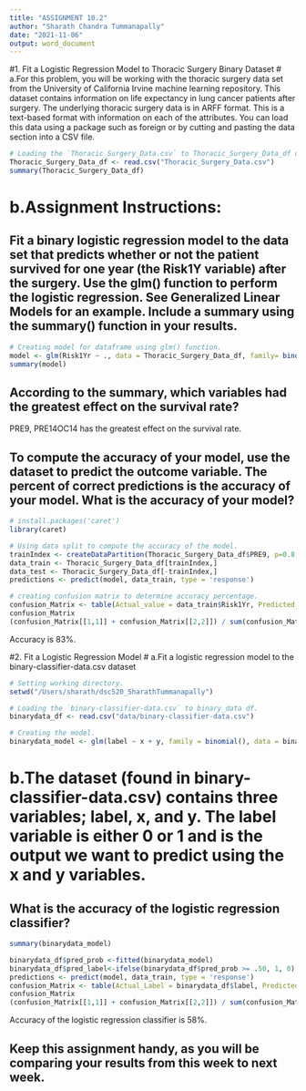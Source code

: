 ```yaml
---
title: "ASSIGNMENT 10.2"
author: "Sharath Chandra Tummanapally"
date: "2021-11-06"
output: word_document
---
```


#1. Fit a Logistic Regression Model to Thoracic Surgery Binary Dataset
# a.For this problem, you will be working with the thoracic surgery data set from the University of California Irvine machine learning repository. This dataset contains information on life expectancy in lung cancer patients after surgery. The underlying thoracic surgery data is in ARFF format. This is a text-based format with information on each of the attributes. You can load this data using a package such as foreign or by cutting and pasting the data section into a CSV file.
```r

# Loading the `Thoracic_Surgery_Data.csv` to Thoracic_Surgery_Data_df df.
Thoracic_Surgery_Data_df <- read.csv("Thoracic_Surgery_Data.csv")
summary(Thoracic_Surgery_Data_df)
```
# b.Assignment Instructions:
## Fit a binary logistic regression model to the data set that predicts whether or not the patient survived for one year (the Risk1Y variable) after the surgery. Use the glm() function to perform the logistic regression. See Generalized Linear Models for an example. Include a summary using the summary() function in your results.
```r

# Creating model for dataframe using glm() function.
model <- glm(Risk1Yr ~ ., data = Thoracic_Surgery_Data_df, family= binomial())
summary(model)
```

## According to the summary, which variables had the greatest effect on the survival rate?
PRE9, PRE14OC14 has the greatest effect on the survival rate.

## To compute the accuracy of your model, use the dataset to predict the outcome variable. The percent of correct predictions is the accuracy of your model. What is the accuracy of your model?
```r
# install.packages('caret')
library(caret)

# Using data split to compute the accuracy of the model.
trainIndex <- createDataPartition(Thoracic_Surgery_Data_df$PRE9, p=0.8, list=FALSE)
data_train <- Thoracic_Surgery_Data_df[trainIndex,]
data_test <- Thoracic_Surgery_Data_df[-trainIndex,]
predictions <- predict(model, data_train, type = 'response')

# creating confusion matrix to determine accuracy percentage.
confusion_Matrix <- table(Actual_value = data_train$Risk1Yr, Predicted_value = predictions > 0.5)
confusion_Matrix
(confusion_Matrix[[1,1]] + confusion_Matrix[[2,2]]) / sum(confusion_Matrix)
```
Accuracy is 83%.

#2. Fit a Logistic Regression Model
# a.Fit a logistic regression model to the binary-classifier-data.csv dataset
```r
# Setting working directory.
setwd("/Users/sharath/dsc520_SharathTummanapally")

# Loading the `binary-classifier-data.csv` to binary_data df.
binarydata_df <- read.csv("data/binary-classifier-data.csv")

# Creating the model.
binarydata_model <- glm(label ~ x + y, family = binomial(), data = binarydata_df)
```

# b.The dataset (found in binary-classifier-data.csv) contains three variables; label, x, and y. The label variable is either 0 or 1 and is the output we want to predict using the x and y variables.
## What is the accuracy of the logistic regression classifier?
```r
summary(binarydata_model)

binarydata_df$pred_prob <-fitted(binarydata_model)
binarydata_df$pred_label<-ifelse(binarydata_df$pred_prob >= .50, 1, 0)
predictions <- predict(model, data_train, type = 'response')
confusion_Matrix <- table(Actual_Label = binarydata_df$label, Predicted_Label = binarydata_df$pred_label)
confusion_Matrix
(confusion_Matrix[[1,1]] + confusion_Matrix[[2,2]]) / sum(confusion_Matrix)
```
Accuracy of the logistic regression classifier is 58%.

## Keep this assignment handy, as you will be comparing your results from this week to next week.
